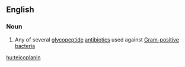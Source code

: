 ==English==
{{wikipedia}}
===Noun===
{{en-noun}}

#{{pharmaceutical drug}} Any of several [[glycopeptide]] [[antibiotic]]s used against [[Gram-positive]] [[bacteria]]

[[hu:teicoplanin]]